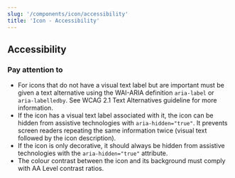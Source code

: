 ```yaml
---
slug: '/components/icon/accessibility'
title: 'Icon - Accessibility'
---
```




## Accessibility

### Pay attention to
- For icons that do not have a visual text label but are important must be given a text alternative using the WAI-ARIA definition `aria-label` or `aria-labelledby`. See <ExternalLink href="https://www.w3.org/TR/WCAG21/#text-alternatives" external>WCAG 2.1 Text Alternatives guideline</ExternalLink> for more information.
- If the icon has a visual text label associated with it, the icon can be hidden from assistive technologies with `aria-hidden="true"`. It prevents screen readers repeating the same information twice (visual text followed by the icon description).
- If the icon is only decorative, it should always be hidden from assistive technologies with the `aria-hidden="true"` attribute.
- The colour contrast between the icon and its background must comply with <ExternalLink href="https://www.w3.org/TR/WCAG21/#contrast-minimum">AA Level contrast ratios</ExternalLink>.
